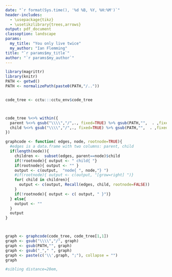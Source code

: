 ```yaml
---
date: "`r format(Sys.time(), '%d %B, %Y, %H:%M')`"
header-includes:
  - \usepackage{tikz}
  - \usetikzlibrary{trees,arrows}
output: pdf_document
classoption: landscape
params:
  my_title: "You only live twice"
  my_author: "Ian Flemming"
title: "`r params$my_title`"
author: "`r params$my_author`"
---
```


```r
library(magrittr)
library(knitr)
PATH <- getwd()
PATH <- normalizePath(paste0(PATH,"/.."))


code_tree <- cctu:::cctu_env$code_tree



code_tree %<>% within({
  parent %<>% gsub("\\\\","/",., fixed=TRUE) %>% gsub(PATH,"",  . ,fixed=TRUE)
  child %<>% gsub("\\\\","/",., fixed=TRUE) %>% gsub(PATH,"",  . ,fixed=TRUE)
})

graphcode <- function( edges, node, rootnode=TRUE){
  #edges is a data.frame with two columns: parent, child
  if(length(node)){
    children <-  subset(edges, parent==node)$child
    if(!rootnode){ output <- " child{ "}
    if(rootnode){ output <- "" }
    output <- c(output,  "node{ ", node,"} ")
    #if(rootnode){ output <- c(output, "[grow=right] ")}
    for( child in children){
      output <- c(output, Recall(edges, child, rootnode=FALSE))
    }
    if(!rootnode){ output <- c( output, " }")}
  } else{
    output <- ""
  }
  output
}



graph <- graphcode(code_tree, code_tree[1,1])
graph <- gsub("\\\\","/", graph)
graph <- gsub(PATH,"", graph)
graph <- gsub("_"," ", graph)
graph <- paste(c('\\',graph, ";"), collapse = "")
graph

#sibling distance=20em,
```

\begin{tikzpicture}[edge from parent fork right, level distance=20em, grow'=right,
                    every node/.style = {shape=rectangle, rounded corners,draw, align=center, fill=white}]
                    `r knit_child(text=graph)`
\end{tikzpicture}
